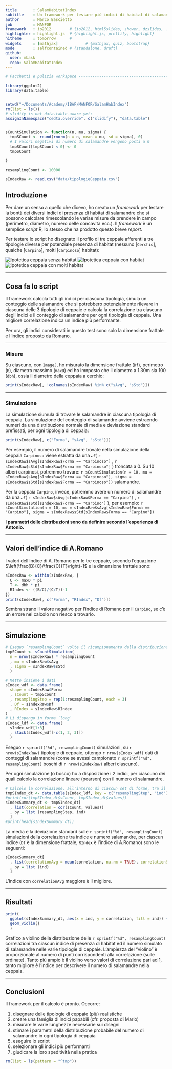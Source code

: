 ```yaml
---
title       : SalamHabitatIndex
subtitle    : Un framework per testare più indici di habitat di salamandre
author      : Marco Bascietto
job         : MANFOR
framework   : io2012        # {io2012, html5slides, shower, dzslides, ...}
highlighter : highlight.js  # {highlight.js, prettify, highlight}
hitheme     : tomorrow      # 
widgets     : [mathjax]            # {mathjax, quiz, bootstrap}
mode        : selfcontained # {standalone, draft}
github:
  user: mbask
  repo: SalamHabitatIndex
---
```



```r


# Pacchetti e pulizia workspace -------------------------------------------

library(ggplot2)
library(data.table)


setwd("~/Documents/Academy/IBAF/MANFOR/SalamHabIndex")
rm(list = ls())
# slidify is not data.table-aware yet:
assignInNamespace("cedta.override", c("slidify"), "data.table")


sCountSimulation <- function(n, mu, sigma) {
  tmpSCount <- round(rnorm(n = n, mean = mu, sd = sigma), 0)
  # I valori negativi di numero di salamandre vengono posti a 0
  tmpSCount[tmpSCount < 0] <- 0
  tmpSCount

}

resamplingCount <- 10000

sIndexRaw <- read.csv("data/tipologieCeppaia.csv")
```

## Introduzione

Per dare un senso a quello che dicevo, ho creato un *framework* per testare la bontà dei diversi indici di presenza di habitat di salamandre che si possono calcolare rimescolando le variae misure da prendere in campo (perimetro, diametro, numero delle concavità ecc.). Il *framework* è un semplice *script* R, lo stesso che ha prodotto questo breve *report*.

Per testare lo script ho disegnato il profilo di tre ceppaie afferenti a tre tipologie diverse per potenziale presenza di habitat (nessuno [`Cerchio`], qualche [`Carpino`], molti [`Carpinoso`] habitat):


![Ipotetica ceppaia senza habitat](images/Cerchio.jpg)
![Ipotetica ceppaia con habitat](images/Carpino.jpg)
![Ipotetica ceppaia con molti habitat](images/Carpinoso.jpg)

---

## Cosa fa lo script

Il framework calcola tutti gli indici per ciascuna tipologia, simula un conteggio delle salamandre che si potrebbero potenzialmente rilevare in ciascuna delle 3 tipologie di ceppaie e calcola la correlazione tra ciascuno degli indici e il conteggio di salamandre per ogni tipologia di ceppaia. Una migliore correlazione indica un indice più performante.

Per ora, gli indici considerati in questo test sono solo la dimensione frattale e l'indice proposto da Romano.


---

### Misure

Su ciascuno, con `ImageJ`, ho misurato la dimensione frattale (`Df`), perimetro (`B`), diametro massimo (`maxD`) ed ho imnposto che il diametro a 1.30m sia 100 (`dbh`), ossia il diametro della ceppaia a cerchio:

```r
print(sIndexRaw[, !colnames(sIndexRaw) %in% c("sAvg", "sStd")])
```

---

### Simulazione

La simulazione siumula di trovare le salamandre in ciascuna tipologia di ceppaia. La simulazione del conteggio di salamandre avviene estraendo numeri da una distribuzione normale di media e deviazione standard prefissati, per ogni tipologia di ceppaia:

```r
print(sIndexRaw[, c("Forma", "sAvg", "sStd")])
```

Per esempio, il numero di salamandre trovate nella simulazione della ceppaia `Carpinoso` viene estratta da una $\mathcal{N}($ `r sIndexRaw$sAvg[sIndexRaw$Forma == "Carpinoso"]` $,$ `r sIndexRaw$sStd[sIndexRaw$Forma == "Carpinoso"]` $)$ troncata a 0. Su 10 alberi carpinosi, potremmo trovare: `r sCountSimulation(n = 10, mu = sIndexRaw$sAvg[sIndexRaw$Forma == "Carpinoso"], sigma = sIndexRaw$sStd[sIndexRaw$Forma == "Carpinoso"])` salamandre.

Per la ceppaia `Carpino`, invece, potremmo avere un numero di salamandre da una $\mathcal{N}($ `r sIndexRaw$sAvg[sIndexRaw$Forma == "Carpino"]` $,$ `r sIndexRaw$sStd[sIndexRaw$Forma == "Carpino"]` $)$, per esempio: `r sCountSimulation(n = 10, mu = sIndexRaw$sAvg[sIndexRaw$Forma == "Carpino"], sigma = sIndexRaw$sStd[sIndexRaw$Forma == "Carpino"])`

**I parametri delle distribuzioni sono da definire secondo l'esperienza di Antonio.**

---

## Valori dell'indice di A.Romano

I valori dell'indice di A. Romano per le tre ceppaie, secondo l'equazione $\left(\frac{B}{C}/\frac{C}{T}\right)-1$ e la dimensione frattale sono:

```r
sIndexRaw <- within(sIndexRaw, {
  C <- maxD * pi
  T <- dbh * pi
  RIndex <- ((B/C)/(C/T))-1
})
print(sIndexRaw[, c("Forma", "RIndex", "Df")])
```

Sembra strano il valore negativo per l'indice di Romano per il `Carpino`, se c'è un errore nel calcolo non riesco a trovarlo.

---

## Simulazione

```r

# Eseguo `resamplingCount` volte il ricampionamento dalla distribuzione N(sAvg, sStd) per ciascuna forma, del numero di salamandre
tmpSCount <- sCountSimulation(
  n = nrow(sIndexRaw) * resamplingCount
  , mu = sIndexRaw$sAvg
  , sigma = sIndexRaw$sStd
  )

# Metto insieme i dati
sIndex_wdf <- data.frame(
  shape = sIndexRaw$Forma
  , sCount = tmpSCount
  , resamplingStep = rep(1:resamplingCount, each = 3)
  , Df = sIndexRaw$Df
  , RIndex = sIndexRaw$RIndex
)
# Li dispongo in forma `long`
sIndex_ldf <- data.frame(
  sIndex_wdf[1:3]
  , stack(sIndex_wdf[-c(1, 2, 3)])
  )
```

Eseguo `r sprintf("%d", resamplingCount)` simulazioni, su `r nrow(sIndexRaw)` tipologie di ceppaie, ottengo `r nrow(sIndex_wdf)` dati di conteggi di salamandre (come se avessi campionato `r sprintf("%d", resamplingCount)` boschi di `r nrow(sIndexRaw)` alberi ciascuno). 

Per ogni simulazione (o bosco) ho a disposizione i 2 indici, per ciascuno dei quali calcolo la correlazione lineare (pearson) con il numero di salamandre.

```r
# Calcolo la correlazione, all'interno di ciascun set di forme, tra il numero di salamandre e ciascuno degli indici calcolati
tmpSIndex_dt <- data.table(sIndex_ldf, key = c("resamplingStep", "ind"))
#print(cor(tmpSIndex_dt$sCount, tmpSIndex_dt$values))
sIndexSummary_dt <- tmpSIndex_dt[
  , list(correlation = cor(sCount, values))
  , by = list (resamplingStep, ind)
  ]
#print(head(sIndexSummary_dt))
```

La media e la deviazione standard sulle `r sprintf("%d", resamplingCount)` simulazioni della correlazione tra indice e numero salamandre, per ciascun indice (`Df` è la dimensione frattale, `RIndex` è l'indice di A.Romano) sono le seguenti:
```r
sIndexSummary_dt[
  , list(correlationAvg = mean(correlation, na.rm = TRUE), correlationStd = sd(correlation, na.rm = TRUE))
  , by = list (ind)
  ]
```

L'indice con `correlationAvg` maggiore è il migliore.

---

## Risultati

```r
print(
  ggplot(sIndexSummary_dt, aes(x = ind, y = correlation, fill = ind)) +
  geom_violin()
  )
```

Grafico a violino della distribuzione delle `r sprintf("%d", resamplingCount)` correlazioni tra ciascun indice di presenza di habitat ed il numero simulato di salamandre nelle varie tipologie di ceppaie. L'ampiezza del "violino" è proporzionale al numero di punti corrispondenti alla correlazione (sulle ordinate). Tanto più ampio è il violino verso valori di correlazione pari ad 1, tanto migliore è l'indice per descrivere il numero di salamandre nella ceppaia.

---

## Conclusioni

Il framework per il calcolo è pronto. Occorre:

1. disegnare delle tipologie di ceppaie (più) realistiche
2. creare una famiglia di indici papabili (cfr. proposta di Mario)
3. misurare le varie lunghezze necessarie sui disegni
4. stimare i parametri della distribuzione probabile del numero di salamandre in ogni tipologia di ceppaia
5. eseguire lo script
6. selezionare gli indici più performanti
7. giudicare la loro speditività nella pratica

```r
rm(list = ls(pattern = "^tmp"))
```